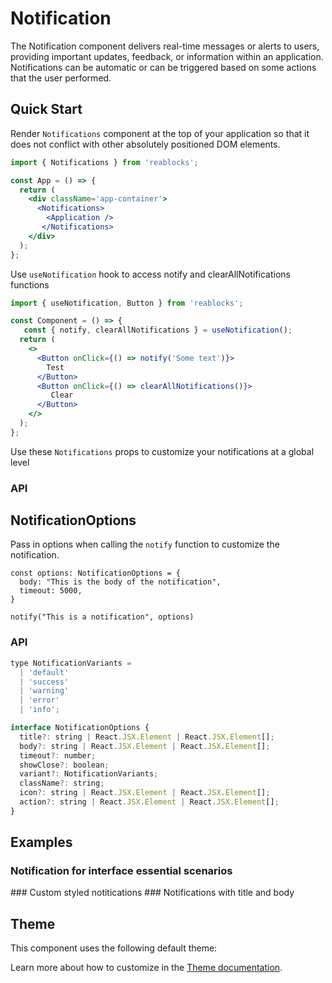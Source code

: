 
<Meta of={NotificationsStories} />

# Notification
The Notification component delivers real-time messages or alerts to users, providing important updates, feedback, or information within an application.
Notifications can be automatic or can be triggered based on some actions that the user performed.

## Quick Start
Render `Notifications` component at the top of your application so that it does not conflict with other absolutely positioned DOM elements.

```jsx
import { Notifications } from 'reablocks';

const App = () => {
  return (
    <div className='app-container'>
      <Notifications>
        <Application />
       </Notifications>
    </div>
  );
};
```

Use `useNotification` hook to access notify and clearAllNotifications functions

```jsx
import { useNotification, Button } from 'reablocks';

const Component = () => {
   const { notify, clearAllNotifications } = useNotification();
  return (
    <>
      <Button onClick={() => notify('Some text')}>
        Test
      </Button>
      <Button onClick={() => clearAllNotifications()}>
         Clear
      </Button>
    </>
  );
};
```

Use these `Notifications` props to customize your notifications at a global level

### API
<PropsTable name="Notifications" />

## NotificationOptions
Pass in options when calling the `notify` function to customize the notification.

```tsx
const options: NotificationOptions = {
  body: "This is the body of the notification",
  timeout: 5000,
}

notify("This is a notification", options)
```

### API
```jsx
type NotificationVariants =
  | 'default'
  | 'success'
  | 'warning'
  | 'error'
  | 'info';

interface NotificationOptions {
  title?: string | React.JSX.Element | React.JSX.Element[];
  body?: string | React.JSX.Element | React.JSX.Element[];
  timeout?: number;
  showClose?: boolean;
  variant?: NotificationVariants;
  className?: string;
  icon?: string | React.JSX.Element | React.JSX.Element[];
  action?: string | React.JSX.Element | React.JSX.Element[];
}
```

## Examples
### Notification for interface essential scenarios
<ToggleCanvas sourceState="shown" of={NotificationsStories.Variants} storybook="components-layers-notification--variants" />
### Custom styled notitications
<ToggleCanvas of={NotificationsStories.CustomComponent} storybook="components-layers-notification--custom-component" />
### Notifications with title and body
<ToggleCanvas of={NotificationsStories.TitleAndBody} storybook="components-layers-notification--title-and-body" />

## Theme
This component uses the following default theme:

<ThemeRender theme={notificationTheme} />

Learn more about how to customize in the [Theme documentation](/docs/theme/getting-started).
